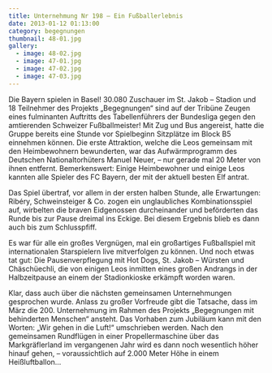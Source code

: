 ```yaml
---
title: Unternehmung Nr 198 – Ein Fußballerlebnis
date: 2013-01-12 01:13:00
category: begegnungen
thumbnail: 48-01.jpg
gallery:
  - image: 48-02.jpg
  - image: 47-01.jpg
  - image: 47-02.jpg
  - image: 47-03.jpg
---
```


Die Bayern spielen in Basel! 30.080 Zuschauer im St. Jakob – Stadion und 18 Teilnehmer des Projekts „Begegnungen“ sind auf der Tribüne Zeugen eines fulminanten Auftritts des Tabellenführers der Bundesliga gegen den amtierenden Schweizer Fußballmeister!
Mit Zug und Bus angereist, hatte die Gruppe bereits eine Stunde vor Spielbeginn Sitzplätze im Block B5 einnehmen können. Die erste Attraktion, welche die Leos gemeinsam mit den Heimbewohnern bewunderten, war das Aufwärmprogramm des Deutschen Nationaltorhüters Manuel Neuer, – nur gerade mal 20 Meter von ihnen entfernt. Bemerkenswert: Einige Heimbewohner und einige Leos kannten alle Spieler des FC Bayern, der mit der aktuell besten Elf antrat.

Das Spiel übertraf, vor allem in der ersten halben Stunde, alle Erwartungen: Ribéry, Schweinsteiger & Co. zogen ein unglaubliches Kombinationsspiel auf, wirbelten die braven Eidgenossen durcheinander und beförderten das Runde bis zur Pause dreimal ins Eckige. Bei diesem Ergebnis blieb es dann auch bis zum Schlusspfiff.

Es war für alle ein großes Vergnügen, mal ein großartiges Fußballspiel mit internationalen Starspielern live mitverfolgen zu können. Und noch etwas tat gut: Die Pausenverpflegung mit Hot Dogs, St. Jakob – Würsten und Chäschüechli, die von einigen Leos inmitten eines großen Andrangs in der Halbzeitpause an einem der Stadionkioske erkämpft worden waren.

Klar, dass auch über die nächsten gemeinsamen Unternehmungen gesprochen wurde. Anlass zu großer Vorfreude gibt die Tatsache, dass im März die 200. Unternehmung im Rahmen des Projekts „Begegnungen mit behinderten Menschen“ ansteht. Das Vorhaben zum Jubiläum kann mit den Worten: „Wir gehen in die Luft!“ umschrieben werden. Nach den gemeinsamen Rundflügen in einer Propellermaschine über das Markgräflerland im vergangenen Jahr wird es dann noch wesentlich höher hinauf gehen, – voraussichtlich auf 2.000 Meter Höhe in einem Heißluftballon…
